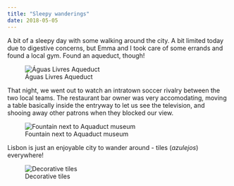 ```yaml
---
title: "Sleepy wanderings"
date: 2018-05-05
---
```


A bit of a sleepy day with some walking around the city. A bit limited today due to digestive concerns, but Emma and I took care of some errands and found a local gym. Found an aqueduct, though! 

![Águas Livres Aqueduct](/img/portugal/IMG_2963.jpg)

That night, we went out to watch an intratown soccer rivalry between the two local teams. The restaurant bar owner was very accomodating, moving a table basically inside the entryway to let us see the television, and shooing away other patrons when they blocked our view.

![Fountain next to Aquaduct museum](/img/portugal/IMG_2968.jpg)

Lisbon is just an enjoyable city to wander around - tiles (*azulejos*) everywhere!

![Decorative tiles](/img/portugal/IMG_2966.jpg)